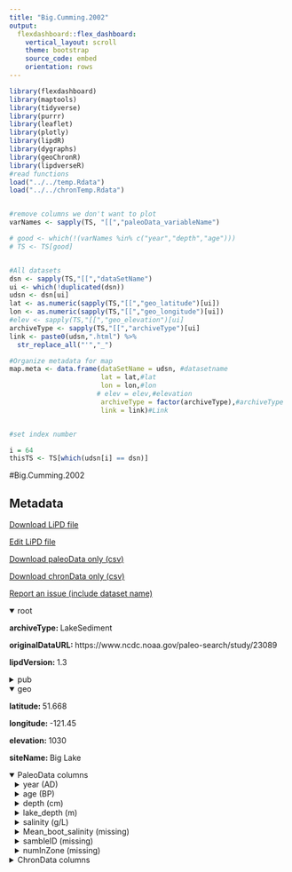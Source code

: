 ```yaml
---
title: "Big.Cumming.2002"
output: 
  flexdashboard::flex_dashboard:
    vertical_layout: scroll
    theme: bootstrap
    source_code: embed
    orientation: rows
---
```


```r
library(flexdashboard)
library(maptools)
library(tidyverse)
library(purrr)
library(leaflet)
library(plotly)
library(lipdR)
library(dygraphs)
library(geoChronR)
library(lipdverseR)
#read functions
load("../../temp.Rdata")
load("../../chronTemp.Rdata")


#remove columns we don't want to plot
varNames <- sapply(TS, "[[","paleoData_variableName")

# good <- which(!(varNames %in% c("year","depth","age")))
# TS <- TS[good]


#All datasets
dsn <- sapply(TS,"[[","dataSetName")
ui <- which(!duplicated(dsn))
udsn <- dsn[ui]
lat <- as.numeric(sapply(TS,"[[","geo_latitude")[ui])
lon <- as.numeric(sapply(TS,"[[","geo_longitude")[ui])
#elev <- sapply(TS,"[[","geo_elevation")[ui]
archiveType <- sapply(TS,"[[","archiveType")[ui]
link <- paste0(udsn,".html") %>% 
  str_replace_all("'","_")

#Organize metadata for map
map.meta <- data.frame(dataSetName = udsn, #datasetname
                       lat = lat,#lat
                       lon = lon,#lon
                      # elev = elev,#elevation
                       archiveType = factor(archiveType),#archiveType
                       link = link)#Link


#set index number

i = 64
thisTS <- TS[which(udsn[i] == dsn)]
```
#Big.Cumming.2002

Metadata {.sidebar}
-------------------------------------
[Download LiPD file](Big.Cumming.2002.lpd)
            

[Edit LiPD file](http://lipd.net/playground?source=http://lipdverse.org/globalHolocene/0_25_5/Big.Cumming.2002.lpd)
            

[Download paleoData only (csv)](Big.Cumming.2002.csv)
            

[Download chronData only (csv)](Big.Cumming.2002-chron.csv)
            

[Report an issue (include dataset name)](https://github.com/nickmckay/LiPDverse/issues)

<details open style="margin-left: 0px">
<summary>root</summary>
<p style="margin-left: 0px"><strong>archiveType: </strong>LakeSediment
<p style="margin-left: 0px"><strong>originalDataURL: </strong>https://www.ncdc.noaa.gov/paleo-search/study/23089
<p style="margin-left: 0px"><strong>lipdVersion: </strong>1.3
</details>
<details>
<summary>pub</summary>
<details style="margin-left: 10px">
<summary>pub1</summary>
<p style="margin-left: 10px"><strong>author: </strong>list(list(name = "Cumming, B. F."), list(name = "Laird, K. R."), list(name = "Bennett, J. R."), list(name = "Smol, J. P."), list(name = "Salomon, A. K."))
<p style="margin-left: 10px"><strong>citeKey: </strong>cumming2002persistentmillennialscale
<p style="margin-left: 10px"><strong>journal: </strong>Proceedings of the National Academy of Sciences
<p style="margin-left: 10px"><strong>volume: </strong>99
<p style="margin-left: 10px"><strong>pages: </strong>16117-16121
<p style="margin-left: 10px"><strong>title: </strong>Persistent millennial-scale shifts in moisture regimes in western Canada during the past six millennia
</details>
<details style="margin-left: 10px">
<summary>pub2</summary>
<p style="margin-left: 10px"><strong>author: </strong>list(list(name = NA))
</details>
</details>
<details open style="margin-left: 0px">
<summary>geo</summary>
<p style="margin-left: 0px"><strong>latitude: </strong>51.668
<p style="margin-left: 0px"><strong>longitude: </strong>-121.45
<p style="margin-left: 0px"><strong>elevation: </strong>1030
<p style="margin-left: 0px"><strong>siteName: </strong>Big Lake
</details>
<details open>
<summary>PaleoData columns</summary>
<details style="margin-left: 10px">
<summary>year (AD)</summary>
<p style="margin-left: 10px"><strong>TSid: </strong>WEBb1c847f0
<p style="margin-left: 10px"><strong>variableName: </strong>year
<p style="margin-left: 10px"><strong>units: </strong>AD
<p style="margin-left: 10px"><strong>description: </strong>Year AD
</details>
<details style="margin-left: 10px">
<summary>age (BP)</summary>
<p style="margin-left: 10px"><strong>TSid: </strong>WEB58494e6d
<p style="margin-left: 10px"><strong>variableName: </strong>age
<p style="margin-left: 10px"><strong>units: </strong>BP
<p style="margin-left: 10px"><strong>description: </strong>Years before present (1950) yr BP
</details>
<details style="margin-left: 10px">
<summary>depth (cm)</summary>
<p style="margin-left: 10px"><strong>TSid: </strong>WEB7a14145c
<p style="margin-left: 10px"><strong>variableName: </strong>depth
<p style="margin-left: 10px"><strong>units: </strong>cm
<p style="margin-left: 10px"><strong>description: </strong>core depth
</details>
<details style="margin-left: 10px">
<summary>lake_depth (m)</summary>
<p style="margin-left: 10px"><strong>TSid: </strong>NAm2kHydro030
<p style="margin-left: 10px"><strong>variableName: </strong>lake_depth
<p style="margin-left: 10px"><strong>units: </strong>m
<p style="margin-left: 10px"><strong>description: </strong>reconstructed lake depth
<p style="margin-left: 10px"><strong>useInGlobalTemperatureAnalysis: </strong>TRUE
<details>
<summary>interpretation</summary>
<details style="margin-left: 20px">
<summary>1</summary>
<p style="margin-left: 20px"><strong>basis: </strong>transfer functions using diatom assemblages
<p style="margin-left: 20px"><strong>direction: </strong>positive
<p style="margin-left: 20px"><strong>interpDirection: </strong>positive
<p style="margin-left: 20px"><strong>scope: </strong>climate
<p style="margin-left: 20px"><strong>seasonality: </strong>1 2 3 4 5 6 7 8 9 10 11 12
<p style="margin-left: 20px"><strong>variable: </strong>M
<p style="margin-left: 20px"><strong>variableDetail: </strong>eff
</details>
</details>
</details>
<details style="margin-left: 10px">
<summary>salinity (g/L)</summary>
<p style="margin-left: 10px"><strong>TSid: </strong>WEB4d713fb1
<p style="margin-left: 10px"><strong>variableName: </strong>salinity
<p style="margin-left: 10px"><strong>units: </strong>g/L
<p style="margin-left: 10px"><strong>description: </strong>Deviation from mean
<p style="margin-left: 10px"><strong>useInGlobalTemperatureAnalysis: </strong>FALSE
<details>
<summary>interpretation</summary>
<details style="margin-left: 20px">
<summary>1</summary>
<p style="margin-left: 20px"><strong>direction: </strong>negative
<p style="margin-left: 20px"><strong>scope: </strong>climate
<p style="margin-left: 20px"><strong>seasonality: </strong>1 2 3 4 5 6 7 8 9 10 11 12
<p style="margin-left: 20px"><strong>variable: </strong>M
<p style="margin-left: 20px"><strong>variableDetail: </strong>P-E
</details>
</details>
</details>
<details style="margin-left: 10px">
<summary>Mean_boot_salinity (missing)</summary>
<p style="margin-left: 10px"><strong>TSid: </strong>WEB6287c949
<p style="margin-left: 10px"><strong>variableName: </strong>Mean_boot_salinity
<p style="margin-left: 10px"><strong>units: </strong>missing
<p style="margin-left: 10px"><strong>useInGlobalTemperatureAnalysis: </strong>TRUE
<details>
<summary>interpretation</summary>
<details style="margin-left: 20px">
<summary>1</summary>
<p style="margin-left: 20px"><strong>direction: </strong>negative
<p style="margin-left: 20px"><strong>scope: </strong>climate
<p style="margin-left: 20px"><strong>seasonality: </strong>1 2 3 4 5 6 7 8 9 10 11 12
<p style="margin-left: 20px"><strong>variable: </strong>M
<p style="margin-left: 20px"><strong>variableDetail: </strong>P-E
</details>
</details>
</details>
<details style="margin-left: 10px">
<summary>sambleID (missing)</summary>
<p style="margin-left: 10px"><strong>TSid: </strong>WEB095427ca
<p style="margin-left: 10px"><strong>variableName: </strong>sambleID
<p style="margin-left: 10px"><strong>units: </strong>missing
<p style="margin-left: 10px"><strong>useInGlobalTemperatureAnalysis: </strong>FALSE
</details>
<details style="margin-left: 10px">
<summary>numInZone (missing)</summary>
<p style="margin-left: 10px"><strong>TSid: </strong>WEB95135e68
<p style="margin-left: 10px"><strong>variableName: </strong>numInZone
<p style="margin-left: 10px"><strong>units: </strong>missing
<p style="margin-left: 10px"><strong>useInGlobalTemperatureAnalysis: </strong>FALSE
</details>
<details>
<summary>ChronData columns</summary>
<details style="margin-left: 10px">
<summary>depth (mm)</summary>
<p style="margin-left: 10px"><strong>TSid: </strong>WEB79b4813f
<p style="margin-left: 10px"><strong>variableName: </strong>depth
<p style="margin-left: 10px"><strong>units: </strong>mm
</details>
<details style="margin-left: 10px">
<summary>age (yr bp)</summary>
<p style="margin-left: 10px"><strong>TSid: </strong>WEBde7ef11a
<p style="margin-left: 10px"><strong>variableName: </strong>age
<p style="margin-left: 10px"><strong>units: </strong>yr bp
</details>
<details style="margin-left: 10px">
<summary>depthRange (mm)</summary>
<p style="margin-left: 10px"><strong>TSid: </strong>WEBcbaf9ffa
<p style="margin-left: 10px"><strong>variableName: </strong>depthRange
<p style="margin-left: 10px"><strong>units: </strong>mm
</details>
<details style="margin-left: 10px">
<summary>error (yr)</summary>
<p style="margin-left: 10px"><strong>TSid: </strong>WEB2b6f9bbb
<p style="margin-left: 10px"><strong>variableName: </strong>error
<p style="margin-left: 10px"><strong>units: </strong>yr
</details>

Row {.tabset .tabset-fade}
-----------------------------------------------------------------------

### Sitemap

```r
  map.meta.split <- split(map.meta, map.meta$archiveType)


factpal <- colorFactor("Paired",map.meta$archiveType)
buff <- 15
l <- leaflet() %>% 
  addTiles() %>% 
  fitBounds(map.meta$lon[i]-buff,map.meta$lat[i]-buff,map.meta$lon[i]+buff,map.meta$lat[i]+buff)
  

  
  
names(map.meta.split) %>%
  purrr::walk( function(df) {
    l <<- l %>%
      addMarkers(data=map.meta.split[[df]],
                 lng=~lon, lat=~lat,
                 label=~as.character(archiveType),
                 popup=~paste(str_c('Dataset: <a href="',link,'">',dataSetName,'</a>'),
                                 # str_c("Elevation: ",elev),
                                  str_c("Archive Type: ",archiveType),
                                  sep = "<br>"),
                 group = df,
                 clusterOptions = markerClusterOptions(removeOutsideVisibleBounds = F),
                 labelOptions = labelOptions(noHide = F,
                                             direction = 'auto'))
  })

l %>%
  addLayersControl(position = "bottomleft",
    overlayGroups = names(map.meta.split),
    options = layersControlOptions(collapsed = FALSE,
                                   opacity = 0.8)
  )
```

### Search the LiPDverse (Beta! doesn't work well yet)
```r
#Add google search bar
htmltools::includeHTML("../../googleSearchChunk.html")
```


Row {.tabset .tabset-fade}
-----------------------------------------------------------------------

### lake_depth (m)
```r
plotCol(thisTS,ind = 1)
```

### salinity (g/L)
```r
plotCol(thisTS,ind = 6)
```

### Mean_boot_salinity (missing)
```r
plotCol(thisTS,ind = 7)
```

### sambleID (missing)
```r
plotCol(thisTS,ind = 5)
```

### numInZone (missing)
```r
plotCol(thisTS,ind = 8)
```

Row {.tabset .tabset-fade}
-----------------------------------------------------------------------

### depth (mm)
```r
plotCol(chronTS,ind = 2)
```

### age (yr bp)
```r
plotCol(chronTS,ind = 3)
```

### depthRange (mm)
```r
plotCol(chronTS,ind = 1)
```

### error (yr)
```r
plotCol(chronTS,ind = 4)
```
